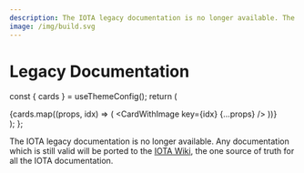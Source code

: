 ```yaml
---
description: The IOTA legacy documentation is no longer available. The IOTA Wiki is not the one source of truth for IOTA documentation.
image: /img/build.svg
---
```


# Legacy Documentation


  const { cards } = useThemeConfig();
  return (
    <div className='row'>
      {cards.map((props, idx) => (
        <CardWithImage key={idx} {...props} />
      ))}
    </div>
  );
};

The IOTA legacy documentation is no longer available. Any documentation which is still valid will be ported to the
[IOTA Wiki](/), the one source of truth for all the IOTA documentation.

<Cards />
